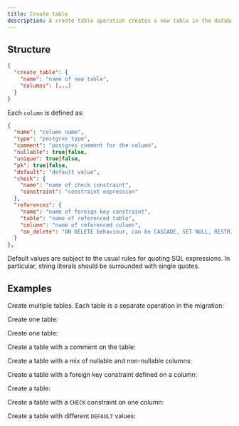 ```yaml
---
title: Create table
description: A create table operation creates a new table in the database.
---
```


## Structure

```json
{
  "create_table": {
    "name": "name of new table",
    "columns": [...]
  }
}
```

Each `column` is defined as:

```json
{
  "name": "column name",
  "type": "postgres type",
  "comment": "postgres comment for the column",
  "nullable": true|false,
  "unique": true|false,
  "pk": true|false,
  "default": "default value",
  "check": {
    "name": "name of check constraint",
    "constraint": "constraint expression"
  },
  "references": {
    "name": "name of foreign key constraint",
    "table": "name of referenced table",
    "column": "name of referenced column",
    "on_delete": "ON DELETE behaviour, can be CASCADE, SET NULL, RESTRICT, or NO ACTION. Default is NO ACTION",
  }
},
```

Default values are subject to the usual rules for quoting SQL expressions. In particular, string literals should be surrounded with single quotes.

## Examples

Create multiple tables. Each table is a separate operation in the migration:

<ExampleSnippet example="01_create_tables.json" language="json" />

Create one table:

<ExampleSnippet example="02_create_another_table.json" language="json" />

Create one table:

<ExampleSnippet example="08_create_fruits_table.json" language="json" />

Create a table with a comment on the table:

<ExampleSnippet example="12_create_employees_table.json" language="json" />

Create a table with a mix of nullable and non-nullable columns:

<ExampleSnippet example="14_add_reviews_table.json" language="json" />

Create a table with a foreign key constraint defined on a column:

<ExampleSnippet example="19_create_orders_table.json" language="json" />

Create a table:

<ExampleSnippet example="20_create_posts_table.json" language="json" />

Create a table with a `CHECK` constraint on one column:

<ExampleSnippet
  example="25_add_table_with_check_constraint.json"
  language="json"
/>

Create a table with different `DEFAULT` values:

<ExampleSnippet example="28_different_defaults.json" language="json" />
